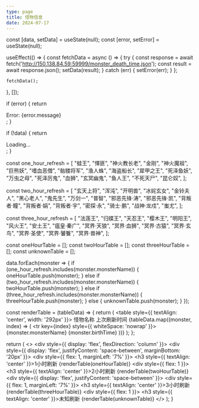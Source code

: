 ```yaml
---
type: page
title: 怪物信息
date: 2024-07-17
---
```



  const [data, setData] = useState(null);
  const [error, setError] = useState(null);

  useEffect(() => {
    const fetchData = async () => {
      try {
        const response = await fetch('http://150.138.84.59:59999/monster_death_time.json');
        const result = await response.json();
        setData(result);
      } catch (err) {
        setError(err);
      }
    };

    fetchData();
  }, []);

  if (error) {
    return <div>Error: {error.message}</div>;
  }

  if (!data) {
    return <div>Loading...</div>;
  }

  const one_hour_refresh = [
    "蛙王", "懌匪", "神火教长老", "金刚", "神火魔祖", "巨熊妖", "嗜血恶僧",
    "骷髅将军", "渔人蛛", "海盗船长", "犀甲之王", "死泽鱼妖", "万虫之母",
    "死泽厉鬼", "血狮", "玄冥幽鬼", "鱼人王", "不死天尸", "昆仑奴",
  ];

  const two_hour_refresh = [
    "玄天上将", "浑沌", "开明兽", "冰姹玄女", "金铃夫人", "黑心老人",
    "鬼先生", "万剑一", "普智", "邪恶先锋·涛", "邪恶先锋·凯", "背叛者·瞳",
    "背叛者·娟", "背叛者·宇", "密探·永", "骑士·鹏", "战神·龙戍", "蚩尤",
  ];

  const three_hour_refresh = [
    "法莲王", "归蝶王", "天忍王", "樱木王", "明阳王", "风火王", "安土王",
    "瘟皇·秦广", "冥界·天狼", "冥界·血狮", "冥界·古猿", "冥界·玄鸟",
    "冥界·圣使", "冥界·饕餮", "冥界·兽神",
  ];

  const oneHourTable = [];
  const twoHourTable = [];
  const threeHourTable = [];
  const unknownTable = [];

  data.forEach(monster => {
    if (one_hour_refresh.includes(monster.monsterName)) {
      oneHourTable.push(monster);
    } else if (two_hour_refresh.includes(monster.monsterName)) {
      twoHourTable.push(monster);
    } else if (three_hour_refresh.includes(monster.monsterName)) {
      threeHourTable.push(monster);
    } else {
      unknownTable.push(monster);
    }
  });

  const renderTable = (tableData) => {
    return (
      <table style={{ textAlign: 'center', width: '292px' }}>
        <thead>
          <tr>
            <th>怪物名称</th>
            <th>上次刷新时间</th>
          </tr>
        </thead>
        <tbody>
          {tableData.map((monster, index) => (
            <tr key={index} style={{ whiteSpace: 'nowrap' }}>
              <td>{monster.monsterName}</td>
              <td>{monster.birthTime}</td>
            </tr>
          ))}
        </tbody>
      </table>
    );
  };

  return (
    <>
      <div style={{ display: 'flex', flexDirection: 'column' }}>
        <div style={{ display: 'flex', justifyContent: 'space-between', marginBottom: '20px' }}>
          <div style={{ flex: 1, marginLeft: '7%' }}>
            <h3 style={{ textAlign: 'center' }}>1小时刷新</h3>
            {renderTable(oneHourTable)}
          </div>
          <div style={{ flex: 1 }}>
            <h3 style={{ textAlign: 'center' }}>2小时刷新</h3>
            {renderTable(twoHourTable)}
          </div>
        </div>
        <div style={{ display: 'flex', justifyContent: 'space-between' }}>
          <div style={{ flex: 1, marginLeft: '7%' }}>
            <h3 style={{ textAlign: 'center' }}>3小时刷新</h3>
            {renderTable(threeHourTable)}
          </div>
          <div style={{ flex: 1 }}>
            <h3 style={{ textAlign: 'center' }}>未知刷新</h3>
            {renderTable(unknownTable)}
          </div>
        </div>
      </div>
    </>
  );
}
